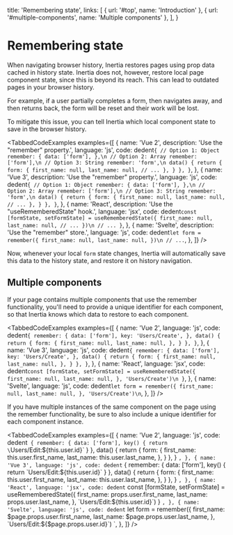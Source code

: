 
  title: 'Remembering state',
  links: [
    { url: '#top', name: 'Introduction' },
    { url: '#multiple-components', name: 'Multiple components' },
  ],
}

# Remembering state

When navigating browser history, Inertia restores pages using prop data cached in history state. Inertia does not, however, restore local page component state, since this is beyond its reach. This can lead to outdated pages in your browser history.

For example, if a user partially completes a form, then navigates away, and then returns back, the form will be reset and their work will be lost.

To mitigate this issue, you can tell Inertia which local component state to save in the browser history.

<TabbedCodeExamples
  examples={[
    {
      name: 'Vue 2',
      description: 'Use the "remember" property.',
      language: 'js',
      code: dedent`
        {
          // Option 1: Object
          remember: {
            data: ['form'],
          },\n
          // Option 2: Array
          remember: ['form'],\n
          // Option 3: String
          remember: 'form',\n
          data() {
            return {
              form: {
                first_name: null,
                last_name: null,
                // ...
              },
            }
          },
        }
      `,
    },
    {
      name: 'Vue 3',
      description: 'Use the "remember" property.',
      language: 'js',
      code: dedent`
        {
          // Option 1: Object
          remember: {
            data: ['form'],
          },\n
          // Option 2: Array
          remember: ['form'],\n
          // Option 3: String
          remember: 'form',\n
          data() {
            return {
              form: {
                first_name: null,
                last_name: null,
                // ...
              },
            }
          },
        }
      `,
    },
    {
      name: 'React',
      description: 'Use the "useRememberedState" hook.',
      language: 'jsx',
      code: dedent`
          const [formState, setFormState] = useRememberedState({
            first_name: null,
            last_name: null,
            // ...
          })\n
          // ...
        }
      `,
    },
    {
      name: 'Svelte',
      description: 'Use the "remember" store.',
      language: 'js',
      code: dedent`
        let form = remember({
          first_name: null,
          last_name: null,
        })\n
        // ...
      `,
    },
  ]}
/>

Now, whenever your local `form` state changes, Inertia will automatically save this data to the history state, and restore it on history navigation.

## Multiple components

If your page contains multiple components that use the remember functionality, you'll need to provide a unique identifier for each component, so that Inertia knows which data to restore to each component.

<TabbedCodeExamples
  examples={[
    {
      name: 'Vue 2',
      language: 'js',
      code: dedent`
        {
          remember: {
            data: ['form'],
            key: 'Users/Create',
          },
          data() {
            return {
              form: {
                first_name: null,
                last_name: null,
              },
            }
          },
        }
      `,
    },
    {
      name: 'Vue 3',
      language: 'js',
      code: dedent`
        {
          remember: {
            data: ['form'],
            key: 'Users/Create',
          },
          data() {
            return {
              form: {
                first_name: null,
                last_name: null,
              },
            }
          },
        }
      `,
    },
    {
      name: 'React',
      language: 'jsx',
      code: dedent`
          const [formState, setFormState] = useRememberedState({
            first_name: null,
            last_name: null,
          }, 'Users/Create')\n
        }
      `,
    },
    {
      name: 'Svelte',
      language: 'js',
      code: dedent`
          let form = remember({
            first_name: null,
            last_name: null,
          }, 'Users/Create')\n
      `,
    },
  ]}
/>

If you have multiple instances of the same component on the page using the remember functionality, be sure to also include a unique identifier for each component instance.

<TabbedCodeExamples
  examples={[
    {
      name: 'Vue 2',
      language: 'js',
      code: dedent`
        {
          remember: {
            data: ['form'],
            key() {
              return \`Users/Edit:\${this.user.id}\`
            }
          },
          data() {
            return {
              form: {
                first_name: this.user.first_name,
                last_name: this.user.last_name,
              },
            }
          },
        }
      `,
    },
    {
      name: 'Vue 3',
      language: 'js',
      code: dedent`
        {
          remember: {
            data: ['form'],
            key() {
              return \`Users/Edit:\${this.user.id}\`
            }
          },
          data() {
            return {
              form: {
                first_name: this.user.first_name,
                last_name: this.user.last_name,
              },
            }
          },
        }
      `,
    },
    {
      name: 'React',
      language: 'jsx',
      code: dedent`
          const [formState, setFormState] = useRememberedState({
            first_name: props.user.first_name,
            last_name: props.user.last_name,
          }, \`Users/Edit:\${this.user.id}\`)
        }
      `,
    },
    {
      name: 'Svelte',
      language: 'js',
      code: dedent`
          let form = remember({
            first_name: $page.props.user.first_name,
            last_name: $page.props.user.last_name,
          }, \`Users/Edit:\${$page.props.user.id}\`)
      `,
    },
  ]}
/>
